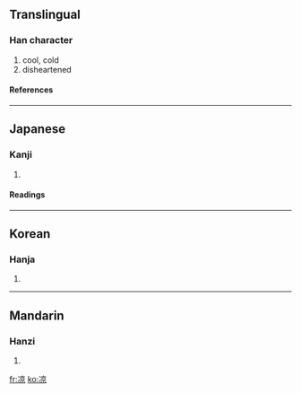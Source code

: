 {{see|涼}}

==Translingual==
===Han character===
{{Han char|rad=冫|as=08|sn=10|four=|canj=戈一卜口火 (IMYRF)}}
# cool, cold
# disheartened
====References====
{{Han ref|kx=0132.410|dkj=01665|dj=0296.290|hdz=10299.090|uh=51C9|ud=20937}}
----
==Japanese==
===Kanji===
{{ja-kanji|grade=|rs=冫08}}
# {{defn|Japanese}}
====Readings====
{{ja-readings|on=[[りょう]] (ryō)|kun=[[すずしい]] (suzushii)}}
----
==Korean==
===Hanja===
{{ko-hanja|hangeul=량|rv=ryang|mr=ryang}}
# {{defn|Korean}}
----
==Mandarin==
===Hanzi===
{{cmn-hanzi|tra=涼|pin=[[liáng]] (liang2)|wg=liang<sup>2</sup>}}
# {{defn|Mandarin}}

[[fr:凉]]
[[ko:凉]]